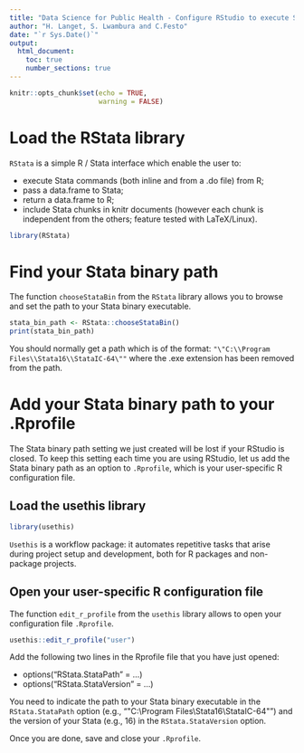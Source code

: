 ```yaml
---
title: "Data Science for Public Health - Configure RStudio to execute Stata commands"
author: "H. Langet, S. Lwambura and C.Festo"
date: "`r Sys.Date()`"
output:
  html_document:
    toc: true
    number_sections: true
---
```


```r
knitr::opts_chunk$set(echo = TRUE,
                      warning = FALSE)
```

# Load the RStata library

`RStata` is a simple R / Stata interface which enable the user to:

* execute Stata commands (both inline and from a .do file) from R;
* pass a data.frame to Stata;
* return a data.frame to R;
* include Stata chunks in knitr documents (however each chunk is independent from the others; feature tested with LaTeX/Linux).

```r
library(RStata)
```

# Find your Stata binary path

The function `chooseStataBin` from the `RStata` library allows you to browse and set the path to your Stata binary executable.

```r
stata_bin_path <- RStata::chooseStataBin()
print(stata_bin_path)
```

You should normally get a path which is of the format: `"\"C:\\Program Files\\Stata16\\StataIC-64\""` where the .exe extension has been removed from the path.

# Add your Stata binary path to your .Rprofile

The Stata binary path setting we just created will be lost if your RStudio is closed.
To keep this setting each time you are using RStudio, let us add the Stata binary path as an option to `.Rprofile`, which is your user-specific R configuration file.

## Load the usethis library

```r
library(usethis)
```

`Usethis` is a workflow package: it automates repetitive tasks that arise during project setup and development, both for R packages and non-package projects.

## Open your user-specific R configuration file

The function `edit_r_profile` from the `usethis` library allows to open your configuration file `.Rprofile`.

```r
usethis::edit_r_profile("user")
```
Add the following two lines in the Rprofile file that you have just opened:

* options("RStata.StataPath" = ...)
* options("RStata.StataVersion" = ...)

You need to indicate the path to your Stata binary executable in the `RStata.StataPath` option (e.g., "\"C:\\Program Files\\Stata16\\StataIC-64\"") and the version of your Stata (e.g., 16) in the `RStata.StataVersion` option.

Once you are done, save and close your `.Rprofile`.
